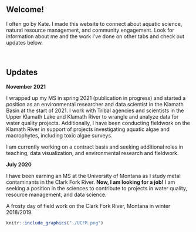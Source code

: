 
<br>
<br>

## Welcome!

I often go by Kate. I made this website to connect about aquatic science, natural resource management, and community engagement. Look for information about me and the work I've done on other tabs and check out updates below. 

<br>

## Updates

**November 2021**

I wrapped up my MS in spring 2021 (publication in progress) and started a position as an environmental researcher and data scientist in the Klamath Basin at the start of 2021. I work with Tribal agencies and scientists in the Upper Klamath Lake and Klamath River to wrangle and analyze data for water quality projects. Additionally, I have been conducting fieldwork on the Klamath River in support of projects investigating aquatic algae and macrophytes, including toxic algae surveys. 

I am currently working on a contract basis and seeking additional roles in teaching, data visualization, and environmental research and fieldwork. 


**July 2020** 

I have been earning an MS at the University of Montana as I study metal contaminants in the Clark Fork River. **Now, I am looking for a job!** I am seeking a position in the sciences to contribute to projects in water quality, resource management, and data science.  


A frosty day of field work on the Clark Fork River, Montana in winter 2018/2019.


```r
knitr::include_graphics("./UCFR.png")
```





